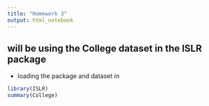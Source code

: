 ```yaml
---
title: "Homework 3"
output: html_notebook
---
```


## will be using the College dataset in the ISLR package
- loading the package and dataset in 
```r
library(ISLR)
summary(College)
```

